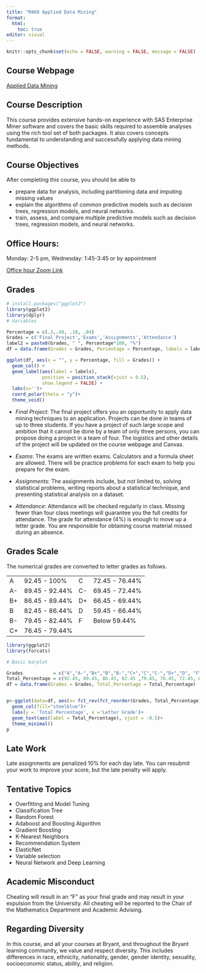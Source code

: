 ```yaml
---
title: "M460 Applied Data Mining"
format: 
  html:
    toc: true
editor: visual
---
```


```r
knitr::opts_chunk$set(echo = FALSE, warning = FALSE, message = FALSE)
```

## Course Webpage

[Applied Data Mining](https://bryantstats.github.io/math460/)

## Course Description

This course provides extensive hands-on experience with SAS Enterprise Miner software and covers the basic skills required to assemble analyses using the rich tool set of both packages. It also covers concepts fundamental to understanding and successfully applying data mining methods.

## Course Objectives

After completing this course, you should be able to

-   prepare data for analysis, including partitioning data and imputing missing values
-   explain the algorithms of common predictive models such as decision trees, regression models, and neural networks.
-   train, assess, and compare multiple predictive models such as decision trees, regression models, and neural networks.

## Office Hours:

Monday: 2-5 pm, Wednesday: 1:45-3:45 or by appointment

[Office hour Zoom Link](https://bryant.zoom.us/j/4419675207)

## Grades

```r
# install.packages("ggplot2")
library(ggplot2)
library(dplyr)
# Variables

Percentage = c(.3,.48, .18, .04)
Grades = c('Final Project','Exams','Assignments','Attendance')
label2 = paste0(Grades, " ", Percentage*100, "%")
df = data.frame(Grades = Grades, Percentage = Percentage, labels = label2)

ggplot(df, aes(x = "", y = Percentage, fill = Grades)) +
  geom_col() +
  geom_label(aes(label = labels),
             position = position_stack(vjust = 0.5),
             show.legend = FALSE) +
  labs(x='')+
  coord_polar(theta = "y")+
  theme_void()
```

-   *Final Project*: The final project offers you an opportunity to apply data mining techniques to an application. Projects can be done in teams of up to three students. If you have a project of such large scope and ambition that it cannot be done by a team of only three persons, you can propose doing a project in a team of four. The logistics and other details of the project will be updated on the course webpage and Canvas.

-   *Exams*: The exams are written exams. Calculators and a formula sheet are allowed. There will be practice problems for each exam to help you prepare for the exam.

-   *Assignments*: The assignments include, but not limited to, solving statistical problems, writing reports about a statistical technique, and presenting statistical analysis on a dataset.

-   *Attendance*: Attendance will be checked regularly in class. Missing fewer than four class meetings will guarantee you the full credits for attendance. The grade for attendance (4%) is enough to move up a letter grade. You are responsible for obtaining course material missed during an absence.

## Grades Scale

The numerical grades are converted to letter grades as follows.

|     |                |     |                |
|-----|----------------|-----|----------------|
| A   | 92.45 - 100%   | C   | 72.45 - 76.44% |
| A-  | 89.45 - 92.44% | C-  | 69.45 - 72.44% |
| B+  | 86.45 - 89.44% | D+  | 66.45 - 69.44% |
| B   | 82.45 - 86.44% | D   | 59.45 - 66.44% |
| B-  | 79.45 - 82.44% | F   | Below 59.44%   |
| C+  | 76.45 - 79.44% |     |                |

```r
library(ggplot2)
library(forcats)

# Basic barplot

Grades           = c("A","A-","B+","B","B-","C+","C","C-","D+","D", "F")
Total_Percentage = c(92.45, 89.45, 86.45, 82.45 ,79.45, 76.45, 72.45, 69.45, 66.45, 59.45, 0)
df = data.frame(Grades = Grades, Total_Percentage = Total_Percentage)


p<-ggplot(data=df, aes(x= fct_rev(fct_reorder(Grades, Total_Percentage)), y=Total_Percentage)) +
  geom_col(fill="steelblue")+
  labs(y = 'Total Percentage', x ='Letter Grade')+
  geom_text(aes(label = Total_Percentage), vjust = -0.5)+
  theme_minimal()
p

```

## Late Work

Late assignments are penalized 10% for each day late. You can resubmit your work to improve your score, but the late penalty will apply.

## Tentative Topics

-   Overfitting and Model Tuning
-   Classification Tree
-   Random Forest
-   Adaboost and Boosting Algorithm
-   Gradient Boosting
-   K-Nearest Neighbors
-   Recommendation System
-   ElasticNet
-   Variable selection
-   Neural Network and Deep Learning

## Academic Misconduct

Cheating will result in an "F" as your final grade and may result in your expulsion from the University. All cheating will be reported to the Chair of the Mathematics Department and Academic Advising.

## Regarding Diversity

In this course, and all your courses at Bryant, and throughout the Bryant learning community, we value and respect diversity. This includes differences in race, ethnicity, nationality, gender, gender identity, sexuality, socioeconomic status, ability, and religion.
